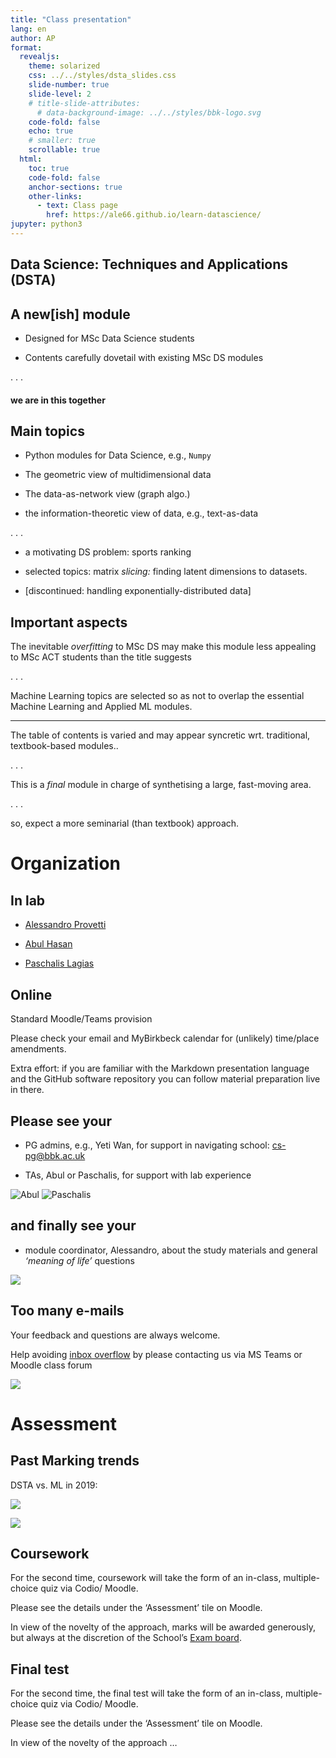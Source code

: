 ```yaml
---
title: "Class presentation"
lang: en
author: AP 
format:
  revealjs: 
    theme: solarized
    css: ../../styles/dsta_slides.css
    slide-number: true
    slide-level: 2
    # title-slide-attributes:
      # data-background-image: ../../styles/bbk-logo.svg
    code-fold: false
    echo: true
    # smaller: true
    scrollable: true
  html:
    toc: true
    code-fold: false
    anchor-sections: true
    other-links:
      - text: Class page
        href: https://ale66.github.io/learn-datascience/
jupyter: python3
---
```


## Data Science: Techniques and Applications (DSTA)

## A new[ish] module

* Designed for MSc Data Science students

* Contents carefully dovetail with existing MSc DS modules

. . .  

#### we are in this together

<!--------------------------------------------------->
## Main topics

* Python modules for Data Science, e.g., `Numpy` 

* The geometric view of multidimensional data 

* The data-as-network view (graph algo.)

* the information-theoretic view of data, e.g., text-as-data

. . .

* a motivating DS problem: sports ranking
  
* selected topics: matrix *slicing:* finding latent dimensions to datasets.  
  
* [discontinued: handling exponentially-distributed data]

<!--------------------------------------------------->
## Important aspects

The inevitable *overfitting* to MSc DS may make this module less appealing to MSc ACT students than the title suggests

. . .

Machine Learning topics are selected so as not to overlap the essential Machine Learning and Applied ML modules.

-----

The table of contents is varied and may appear syncretic wrt. traditional, textbook-based modules..  

. . .

This is a *final* module in charge of synthetising a large, fast-moving area.

. . .

so, expect a more seminarial (than textbook) approach.

<!--------------------------------------------------->
# Organization

## In lab

* [Alessandro Provetti](https://www.bbk.ac.uk/our-staff/profile/8920719/alessandro-provetti)

* [Abul Hasan](https://www.linkedin.com/in/abul-hasan-a2682b92/)

* [Paschalis Lagias](https://www.linkedin.com/in/paschalis-lagias-ab888057)

<!-- [Alberto Matuozzo](https://www.linkedin.com/in/alberto-matuozzo-2a504a8/) -->

## Online

Standard Moodle/Teams provision

Please check your email and MyBirkbeck calendar for (unlikely) time/place amendments.

Extra effort: if you are familiar with the Markdown presentation language and the GitHub software repository you can follow material preparation live in there.


<!---------------------------------------------------------------->
## Please see your

* PG admins, e.g., Yeti Wan, for support in navigating school: [cs-pg@bbk.ac.uk]()

<!--- ![](./imgs/yeti.png) --->

* TAs, Abul or Paschalis, for support with lab experience
  
![Abul](./imgs/abul.png) ![Paschalis](./imgs/paschalis.png)

## and finally see your

* module coordinator, Alessandro, about the study materials and general *'meaning of life'* questions
  
![](./imgs/ale-caffe-lerici.png)

<!----------------------------------------------------------------->
## Too many e-mails

Your feedback and questions are always welcome.

Help avoiding [inbox overflow](https://www.theguardian.com/technology/shortcuts/2019/jan/14/inbox-infinity-is-ignoring-all-your-emails-the-secret-to-a-happy-2019) by please contacting us via MS Teams or Moodle class forum

![](./imgs/lotsofemails.png)

<!--------------------------------------------------->
# Assessment

## Past Marking trends

DSTA vs. ML in 2019:

![](./imgs/dsta-feedback.png)

![](./imgs/ml-feedback.png)

## Coursework

For the second time, coursework will take the form of an in-class, multiple-choice quiz via Codio/ Moodle.

Please see the details under the 'Assessment' tile on Moodle.

In view of the novelty of the approach, marks will be awarded generously, but always at the discretion of the School's [Exam board](https://en.wikipedia.org/wiki/The_Spanish_Inquisition_(Monty_Python)).

<!-- ----------------------------------------------- -->
## Final test

For the second time, the final test will take the form of an in-class, multiple-choice quiz via Codio/ Moodle.

Please see the details under the 'Assessment' tile on Moodle.

In view of the novelty of the approach ...
